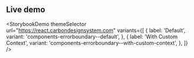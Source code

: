## Live demo

<StorybookDemo
  themeSelector
  url="https://react.carbondesignsystem.com"
  variants={[
    {
      label: 'Default',
      variant: 'components-errorboundary--default',
    },
    {
      label: 'With Custom Context',
      variant: 'components-errorboundary--with-custom-context',
    },
  ]}
/>
